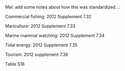 Mel: add some notes about how this was standardized....

Commercial fishing: 2012 Supplement 7.32

Mariculture: 2012 Supplement 7.33

Marine mammal watching: 2012 Supplement 7.34

Tidal energy: 2012 Supplement 7.35

Tourism: 2012 supplement 7.36


Table S18




